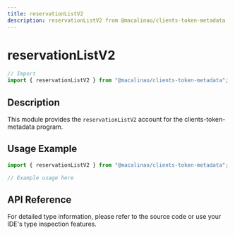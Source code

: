 ```yaml
---
title: reservationListV2
description: reservationListV2 from @macalinao/clients-token-metadata
---
```


# reservationListV2

```typescript
// Import
import { reservationListV2 } from "@macalinao/clients-token-metadata";
```

## Description

This module provides the `reservationListV2` account for the clients-token-metadata program.

## Usage Example

```typescript
import { reservationListV2 } from "@macalinao/clients-token-metadata";

// Example usage here
```

## API Reference

For detailed type information, please refer to the source code or use your IDE's type inspection features.
